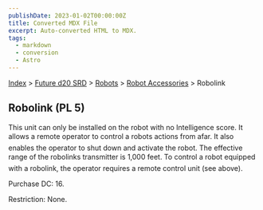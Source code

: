 ```yaml
---
publishDate: 2023-01-02T00:00:00Z
title: Converted MDX File
excerpt: Auto-converted HTML to MDX.
tags:
  - markdown
  - conversion
  - Astro
---
```


[Index](-index) > [Future d20 SRD](future-d20-srd-index) > [Robots](future-d20-srd-robots-index) > [Robot Accessories](future-d20-srd-robots-robot-accessories-index) > Robolink

## Robolink (PL 5)

This unit can only be installed on the robot with no Intelligence score. It allows a remote operator to control a robots actions from afar. It also enables the operator to shut down and activate the robot. The effective range of the robolinks transmitter is 1,000 feet. To control a robot equipped with a robolink, the operator requires a remote control unit (see above).

Purchase DC: 16.

Restriction: None.
